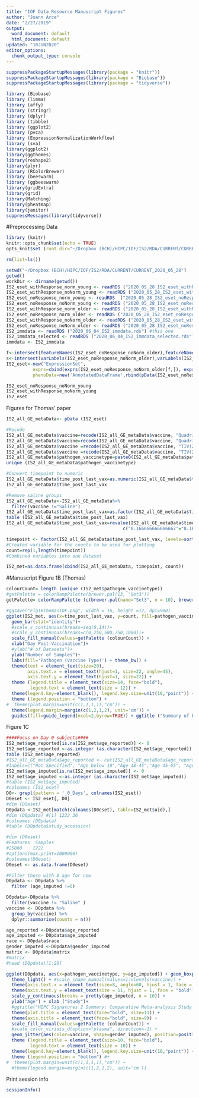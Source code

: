 ```yaml
---
title: "IOF Data Resource Manuscript Figures"
author: "Joann Arce"
date: "2/27/2019"
output:
  word_document: default
  html_document: default
updated: "10JUN2020"
editor_options: 
  chunk_output_type: console
---
```


```r

suppressPackageStartupMessages(library(package = "knitr"))
suppressPackageStartupMessages(library(package = "Biobase"))
suppressPackageStartupMessages(library(package = "tidyverse"))
```

```r
library (Biobase)
library (limma)
library (affy)
library (stringr)
library (dplyr)
library (tibble)
library (ggplot2)
library (pvca)
library (ExpressionNormalizationWorkflow)
library (sva)
library(ggplot2)
library(ggthemes)
library(reshape2)
library(plyr)
library (RColorBrewer)
library (beeswarm)
library (ggbeeswarm)
library(gridExtra)
library(grid)
library(Matching)
library(pheatmap)
library(janitor)
suppressMessages(library(tidyverse))

```


#Preprocessing Data
```r
library (knitr)
knitr::opts_chunk$set(echo = TRUE)
opts_knit$set (root.dir="~/Dropbox (BCH)/HIPC/IOF/IS2/RDA/CURRENT/CURRENT_2020_05_28")

```


```r
rm(list=ls())

setwd("~/Dropbox (BCH)/HIPC/IOF/IS2/RDA/CURRENT/CURRENT_2020_05_28")
getwd()
workDir <- dirname(getwd())
IS2_eset_withResponse_norm_young <- readRDS ("2020_05_28_IS2_eset_withResponse_norm_young.rds") #this one
IS2_eset_withResponse_noNorm_young <- readRDS ("2020_05_28_IS2_eset_withResponse_noNorm_young.rds")
IS2_eset_noResponse_norm_young <- readRDS  ("2020_05_28_IS2_eset_noResponse_norm_young.rds") #this one
IS2_eset_noResponse_noNorm_young <- readRDS ("2020_05_28_IS2_eset_noResponse_noNorm_young.rds")
IS2_eset_withResponse_norm_older <- readRDS ("2020_05_28_IS2_eset_withResponse_norm_older.rds") #this one
IS2_eset_noResponse_norm_older <- readRDS ("2020_05_28_IS2_eset_noResponse_norm_older.rds") #this one
IS2_eset_withResponse_noNorm_older <- readRDS ("2020_05_28_IS2_eset_withResponse_noNorm_older.rds")
IS2_eset_noResponse_noNorm_older <- readRDS ("2020_05_28_IS2_eset_noResponse_noNorm_older.rds")
IS2_immdata <- readRDS ("2020_06_04_IS2_immdata.rds") #this one
IS2_immdata_selected <- readRDS ("2020_06_04_IS2_immdata_selected.rds")
immdata <- IS2_immdata

f<-intersect(featureNames(IS2_eset_noResponse_noNorm_older),featureNames(IS2_eset_noResponse_noNorm_young))
s<-intersect(varLabels(IS2_eset_noResponse_noNorm_older),varLabels(IS2_eset_noResponse_noNorm_young))
IS2_eset<-new("ExpressionSet", 
          exprs=cbind(exprs(IS2_eset_noResponse_noNorm_older[f,]), exprs(IS2_eset_noResponse_noNorm_young[f,])),
          phenoData=new('AnnotatedDataFrame',rbind(pData(IS2_eset_noResponse_noNorm_older)[,s],pData(IS2_eset_noResponse_noNorm_young)[,s])))

IS2_eset_noResponse_noNorm_young
IS2_eset_withResponse_noNorm_young
IS2_eset
```


Figures for Thomas' paper

```r
IS2_all_GE_metaData<- pData (IS2_eset)

#Recode
IS2_all_GE_metaData$vaccine=recode(IS2_all_GE_metaData$vaccine, "Quadrivalent Meningococcal Vaccine plain-polysaccharide conjugate"="MenACWY-PS")
IS2_all_GE_metaData$vaccine=recode(IS2_all_GE_metaData$vaccine, "Quadrivalent Meningococcal Vaccine protein-polysaccharide conjugate"="MenACWY-CRM")
IS2_all_GE_metaData$vaccine =recode(IS2_all_GE_metaData$vaccine, "TIV(2011)"="TIV (2011)")
IS2_all_GE_metaData$vaccine =recode(IS2_all_GE_metaData$vaccine, "TIV(2013)"="TIV (2013)")
IS2_all_GE_metaData$pathogen_vaccinetype=paste0(IS2_all_GE_metaData$pathogen," (",IS2_all_GE_metaData$vaccine_type,")") 
unique (IS2_all_GE_metaData$pathogen_vaccinetype)

#Convert timepoint to numeric
IS2_all_GE_metaData$time_post_last_vax=as.numeric(IS2_all_GE_metaData$time_post_last_vax)
IS2_all_GE_metaData$time_post_last_vax

#Remove saline groups
IS2_all_GE_metaData<-IS2_all_GE_metaData%>% 
  filter(vaccine !="Saline") 
IS2_all_GE_metaData$time_post_last_vax=as.factor(IS2_all_GE_metaData$time_post_last_vax)
table (IS2_all_GE_metaData$time_post_last_vax)
IS2_all_GE_metaData$time_post_last_vax=revalue(IS2_all_GE_metaData$time_post_last_vax,
                                            c("0.166666666666667"="0.167", "21"=">20", "25"=">20", "28"=">20", "37"=">20", "41"=">20", "60"=">20", "70"=">20", "84"=">20"))

timepoint <- factor(IS2_all_GE_metaData$time_post_last_vax, levels=sort(as.numeric(unique(IS2_all_GE_metaData$time_post_last_vax))))
#Created variable for the counts to be used for plotting
count=rep(1,length(timepoint))
#Combined variables into one dataset

IS2_met=as.data.frame(cbind(IS2_all_GE_metaData, timepoint, count))

```

#Manuscript Figure 1B (Thomas)

```r

colourCount= length (unique (IS2_met$pathogen_vaccinetype))
#getPalette = colorRampPalette(brewer.pal(13, "Set3"))
getPalette= colorRampPalette (c(brewer.pal(name="Set3", n = 10), brewer.pal(name="Dark2", n = 4)))

#ggsave("Fig1BThomasIOF.png", width = 16, height =12, dpi=900)
ggplot(IS2_met, aes(x=time_post_last_vax, y=count, fill=pathogen_vaccinetype))+
  geom_bar(stat="identity")+
  #scale_x_continuous(breaks=seq(0,14))+
  #scale_y_continuous(breaks=c(0,250,500,750,1000))+
  scale_fill_manual(values=getPalette (colourCount)) +
  xlab("Day Post-Vaccination")+
  #ylab("# of Datasets")+
  ylab("Number of Samples")+
  labs(fill='Pathogen (Vaccine Type)') + theme_bw() +
  theme(text = element_text(size=20),
        axis.text.x = element_text(hjust=1, size=22, angle=45),
        axis.text.y = element_text(hjust=1, size=22)) +
  theme (legend.title = element_text(size=14, face="bold"), 
         legend.text = element_text(size = 12)) + 
  theme(legend.key=element_blank(), legend.key.size=unit(10,"point")) +
  theme (legend.position = "bottom") +
#  theme(plot.margin=unit(c(1,1,1,1),"cm")) +
  theme(legend.margin=margin(c(1,2,1,2), unit='cm')) +
  guides(fill=guide_legend(ncol=2,byrow=TRUE)) + ggtitle ("Summary of Pathogen (Vaccine Type) for Transcriptomics Dataset")+theme(plot.title = element_text(size=16))

```


Figure 1C
```r
####Focus on Day 0 subjects####
IS2_met$age_reported[is.na(IS2_met$age_reported)] <- 0
IS2_met$age_reported <-as.integer (as.character(IS2_met$age_reported))
table (IS2_met$age_reported)
#IS2_all_GE_metaData$age_reported <- cut(IS2_all_GE_metaData$age_reported, breaks=c(-Inf,0, 18, 45, 65, Inf), 
#labels=c("Not Specified", "Age below 18","Age 18-45","Age 45-65", "Age over 65"))
IS2_met$age_imputed[is.na(IS2_met$age_imputed)] <- 0
IS2_met$age_imputed <-as.integer (as.character(IS2_met$age_imputed))
#table (IS2_met$age_imputed)
#colnames (IS2_eset)
D0<- grepl(pattern = '_0_Days', colnames(IS2_eset))
D0eset <- IS2_eset[, D0]
#dim (D0eset)
D0pdata <-IS2_met[match(colnames(D0eset), table=IS2_met$uid),]
#dim (D0pdata) #[1] 1222 36
#colnames (D0pdata)
#table (D0pdata$study_accession)

#dim (D0eset) 
#Features  Samples 
#25860    1222
#options(max.print=1000000)
#colnames(D0eset)
D0eset <- as.data.frame(D0eset)

#Filter those with 0 age for now
D0pdata <- D0pdata %>%
  filter (age_imputed !=0) 

D0pdata<-D0pdata %>% 
  filter(vaccine != "Saline" ) 
vaccine <- D0pdata %>%
  group_by(vaccine) %>%
  dplyr::summarise(counts = n())

age_reported <-D0pdata$age_reported
age_imputed <- D0pdata$age_imputed
race <- D0pdata$race
gender_imputed <-D0pdata$gender_imputed
matrix <- D0pdata$matrix
#matrix
#head (D0pdata)[1:20]

ggplot(D0pdata, aes(x=pathogen_vaccinetype, y=age_imputed)) + geom_boxplot(outlier.shape=NA) + 
  theme_light() + #scale_shape_manual(values=1:nlevels(vaccine)) +
  theme(axis.text.x = element_text(size=8, angle=60, hjust = 1, face = "bold")) +
  theme(axis.text.y = element_text(size = 11, hjust = 1, face = "bold")) +
  scale_y_continuous(breaks = pretty(age_imputed, n = 10)) +
  ylab("Age") + xlab ("Study")+
  #ggtitle("HIPC Signatures 2 Summary: Comparative Meta-analysis Study Metadata") +
  theme(plot.title = element_text(face="bold", size=11)) +
  theme(axis.title = element_text(face="bold", size=9)) +
  scale_fill_manual(values=getPalette (colourCount)) +
  #scale_color_viridis_d(option="plasma", direction=-1) +
  geom_jitter(aes(color=vaccine, shape=gender_imputed), position=position_jitter(width=.15, height=.1))+
  theme (legend.title = element_text(size=10, face="bold"), 
         legend.text = element_text(size = 10)) + 
  theme(legend.key=element_blank(), legend.key.size=unit(10,"point")) +
  theme (legend.position = "bottom") #+
#  theme(plot.margin=unit(c(1,1,1,1),"cm")) +
  #theme(legend.margin=margin(c(1,2,1,2), unit='cm')) 


```
 
Print session info
```r
sessionInfo()
```
